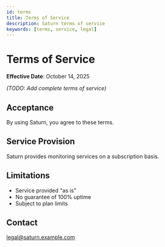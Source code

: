 ```yaml
---
id: terms
title: Terms of Service
description: Saturn terms of service
keywords: [terms, service, legal]
---
```


# Terms of Service

**Effective Date**: October 14, 2025

_(TODO: Add complete terms of service)_

## Acceptance

By using Saturn, you agree to these terms.

## Service Provision

Saturn provides monitoring services on a subscription basis.

## Limitations

- Service provided "as is"
- No guarantee of 100% uptime
- Subject to plan limits

## Contact

legal@saturn.example.com
